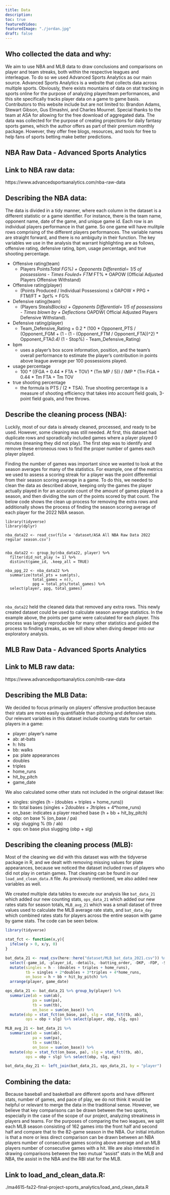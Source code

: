 ```yaml
---
title: Data
description:
toc: true
featuredVideo:
featuredImage: "./jordan.jpg"
draft: false
---
```


## Who collected the data and why:
We aim to use NBA and MLB data to draw conclusions and comparisons on player and team streaks, both within the respective leagues and interleague. To do so we used Advanced Sports Analytics as our main source. Advanced Sports Analytics is a website that collects data across multiple sports. Obviously, there exists mountains of data on stat tracking in sports online for the purpose of analyzing player/team performances, and this site specifically tracks player data on a game to game basis. Contributors to this website include but are not limited to: Brandon Adams, Stewart Gibson, Gus Elmashni, and Charles Mournet. Special thanks to the team at ASA for allowing for the free download of aggregated data. The data was collected for the purpose of creating projections for daily fantasy sports games, which the author offers as part of their premium monthly package. However, they offer free blogs, resources, and tools for free to help fans of sports betting make better predictions. 

## NBA Raw Data - Advanced Sports Analytics

## Link to NBA raw data:   
https://www.advancedsportsanalytics.com/nba-raw-data

## Describing the NBA data:
The data is divided in a tidy manner, where each column in the dataset is a different statistic or a game identifier. For instance, there is the team name, opponent name, date of the game, and unique game id. Each row is an individual players performance in that game. So one game will have mulitple rows comprising of the different players performances. The variable names are straight forward, and there is no ambiguity in their function. The key variables we use in the analysis that warrant highlighting are as follows, offensive rating, defensive rating, bpm, usage percentage, and true shooting percentage. 

* Offensive rating(team)
  * Players Points*Total FG%) + Opponents Differential= 1/5 of possessions - Times Fouled+ FTM* FT% * OAPOW (Official Adjusted Players Offensive Withstand)
* Offensive rating(player)
  * (Points Produced / Individual Possessions) x OAPOW × PPG + FTM/FT * 3pt% + FG% 
* Defensive rating(team)
  * (Players Steals*Blocks) + Opponents Differential= 1/5 of possessions - Times blown by + Deflections * OAPDW( Official Adjusted Players Defensive Withstand).
* Defensive rating(player)
  * Team_Defensive_Rating + 0.2 * (100 * Opponent_PTS / (Opponent_FGM + (1 - (1 - (Opponent_FTM / Opponent_FTA))^2) * Opponent_FTA*0.4) * (1 - Stop%) - Team_Defensive_Rating)
* bpm
  * uses a player’s box score information, position, and the team’s overall performance to estimate the player’s contribution in points above league average per 100 possessions played. 
* usage percentage
  * 100 * ((FGA + 0.44 * FTA + TOV) * (Tm MP / 5)) / (MP * (Tm FGA + 0.44 * Tm FTA + Tm TOV
* true shooting percentage
  * the formula is PTS / (2 * TSA). True shooting percentage is a measure of shooting efficiency that takes into account field goals, 3-point field goals, and free throws. 
  
## Describe the cleaning process (NBA):
Luckily, most of our data is already cleaned, processed, and ready to be used. However, some cleaning was still needed. At first, this dataset had duplicate rows and sporadically included games where a player played 0 minutes (meaning they did not play). The first step was to identify and remove these erroneous rows to find the proper number of games each player played.

Finding the number of games was important since we wanted to look at the season averages for many of the statistics. For example, one of the metrics we used to assess a scoring streak for a player was the point differential from their season scoring average in a game. To do this, we needed to clean the data as described above, keeping only the games the player actually played in for an accurate count of the amount of games played in a season, and then dividing the sum of the points scored by that count. The below code shows the clean up process for removing the extra rows and additionally shows the process of finding the season scoring average of each player for the 2022 NBA season. 


``` nba

library(tidyverse)
library(dplyr)

nba_data22 <- read_csv(file = 'dataset/ASA All NBA Raw Data 2022 regular season.csv')


nba_data22 <- group_by(nba_data22, player) %>%
  filter(did_not_play != 1) %>%
  distinct(game_id, .keep_all = TRUE)
  
nba_ppg_22 <- nba_data22 %>% 
  summarize(total_pts = sum(pts),
            total_games = n(),
            ppg = total_pts/total_games) %>%
  select(player, ppg, total_games)
  
  
```
  
  
`nba_data22` held the cleaned data that removed any extra rows. This newly created dataset could be used to calculate season average statistics. In the example above, the points per game were calculated for each player. This process was largely reproducible for many other statistics and guided the process to finding streaks, as we will show when diving deeper into our exploratory analysis. 
  
## MLB Raw Data - Advanced Sports Analytics

## Link to MLB raw data:
https://www.advancedsportsanalytics.com/mlb-raw-data


## Describing the MLB Data:
We decided to focus primarily on players’ offensive production because their stats are more easily quantifiable than pitching and defensive stats. Our relevant variables in this dataset include counting stats for certain players in a game:


* player: player’s name
* ab: at-bats
* h: hits
* bb: walks
* pa: plate appearances
* doubles
* triples
* home_runs
* hit_by_pitch
* game_date


We also calculated some other stats not included in the original dataset like:


* singles: singles (h - (doubles + triples + home_runs))
* tb: total bases (singles + 2*doubles + 3*triples + 4*home_runs)
* on_base: indicates a player reached base (h + bb + hit_by_pitch)
* obp: on base % (on_base / pa)
* slg: slugging % (tb / ab)
* ops: on base plus slugging (obp + slg)

## Describing the cleaning process (MLB):
Most of the cleaning we did with this dataset was with the tidyverse package in R, and we dealt with removing missing values for plate appearances, because we noticed the dataset included rows of players who did not play in certain games. That cleaning can be found in our `load_and_clean_data.R` file. As previously mentioned, we also added new variables as well.


We created multiple data tables to execute our analysis like `bat_data_21` which added our new counting stats, `ops_data_21` which added our new rates stats for season totals, `MLB_avg_21` which was a small dataset of three values used to calculate the MLB average rate stats, and `bat_data_day` which combined rates stats for players across the entire season with game by game stats. The code can be seen below.


```r
library(tidyverse)

stat_fct <- function(x,y){
  ifelse(y > 0, x/y, 0)
}

bat_data_21 <- read_csv(here::here("dataset/MLB_bat_data_2021.csv")) %>%
  select(-game_id, -player_id, -details, -batting_order, -DKP, -FDP, -SDP) %>%
  mutate(singles = h - (doubles + triples + home_runs),
         tb = singles + 2*doubles + 3*triples + 4*home_runs,
         on_base = h + bb + hit_by_pitch) %>%
  arrange(player, game_date)

ops_data_21 <- bat_data_21 %>% group_by(player) %>%
  summarize(ab = sum(ab),
            pa = sum(pa),
            tb = sum(tb),
            on_base = sum(on_base)) %>% 
  mutate(obp = stat_fct(on_base, pa), slg = stat_fct(tb, ab),
         ops = obp + slg) %>% select(player, obp, slg, ops)

MLB_avg_21 <- bat_data_21 %>%
  summarize(ab = sum(ab),
            pa = sum(pa),
            tb = sum(tb),
            on_base = sum(on_base)) %>% 
  mutate(obp = stat_fct(on_base, pa), slg = stat_fct(tb, ab),
         ops = obp + slg) %>% select(obp, slg, ops)

bat_data_day_21 <- left_join(bat_data_21, ops_data_21, by = "player")
```

## Combining the data:
Because baseball and basketball are different sports and have different stats, number of games, and pace of play, we do not think it would be helpful or relevant to merge the data in the traditional sense. However, we believe that key comparisons can be drawn between the two sports, especially in the case of the scope of our project, analyzing streakiness in players and teams. For the purposes of comparing the two leagues, we split each MLB season consisting of 162 games into the front half and second half and compare that to the 82-game season in the NBA. Our initial intuition is that a more or less direct comparison can be drawn between an NBA players number of consecutive games scoring above average and an MLB players number of consecutive games with a hit. We are also interested in drawing comparisons between the two mutual “assist” stats in the MLB and NBA, the assist in the NBA and the RBI stat for the MLB.

## Link to load_and_clean_data.R:
./ma4615-fa22-final-project-sports_analytics/load_and_clean_data.R